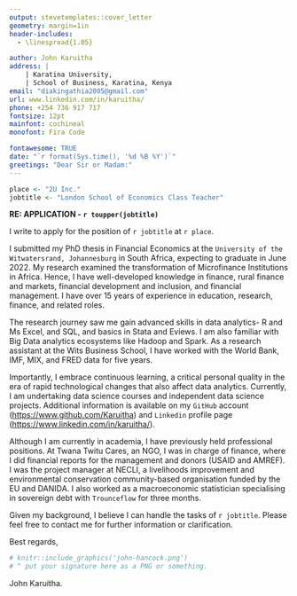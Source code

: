 ```yaml
---
output: stevetemplates::cover_letter
geometry: margin=1in
header-includes:
  - \linespread{1.05}

author: John Karuitha
address: |
    | Karatina University,
    | School of Business, Karatina, Kenya
email: "diakingathia2005@gmail.com"
url: www.linkedin.com/in/karuitha/
phone: +254 736 917 717
fontsize: 12pt
mainfont: cochineal
monofont: Fira Code

fontawesome: TRUE
date: "`r format(Sys.time(), '%d %B %Y')`"
greetings: "Dear Sir or Madam:"
---
```


```r


place <- "2U Inc."
jobtitle <- "London School of Economics Class Teacher"


```

**RE: APPLICATION - `r toupper(jobtitle)`**

I write to apply for the position of `r jobtitle` at `r place`.

I submitted my PhD thesis in Financial Economics at the `University of the Witwatersrand, Johannesburg` in South Africa, expecting to graduate in June 2022. My research examined the transformation of Microfinance Institutions in Africa. Hence, I have well-developed knowledge in finance, rural finance and markets, financial development and inclusion, and financial management. I have over 15 years of experience in education, research, finance, and related roles. 

The research journey saw me gain advanced skills in data analytics- R and Ms Excel, and SQL, and basics in Stata and Eviews. I am also familiar with Big Data analytics ecosystems like Hadoop and Spark. As a research assistant at the Wits Business School, I have worked with the World Bank, IMF, MIX, and FRED data for five years.  

Importantly, I embrace continuous learning, a critical personal quality in the era of rapid technological changes that also affect data analytics. Currently, I am undertaking data science courses and independent data science projects. Additional information is available on my `GitHub` account (<https://www.github.com/Karuitha>) and `Linkedin` profile page (<https://www.linkedin.com/in/karuitha/>). 

Although I am currently in academia, I have previously held professional positions. At Twana Twitu Cares, an NGO, I was in charge of finance, where I did financial reports for the management and donors (USAID and AMREF). I was the project manager at NECLI, a livelihoods improvement and environmental conservation community-based organisation funded by the EU and DANIDA. I also worked as a macroeconomic statistician specialising in sovereign debt with `Trounceflow` for three months. 

Given my background, I believe I can handle the tasks of `r jobtitle`. Please feel free to contact me for further information or clarification. 


Best regards,

```r
# knitr::include_graphics('john-hancock.png')
# ^ put your signature here as a PNG or something.
```

John Karuitha.
